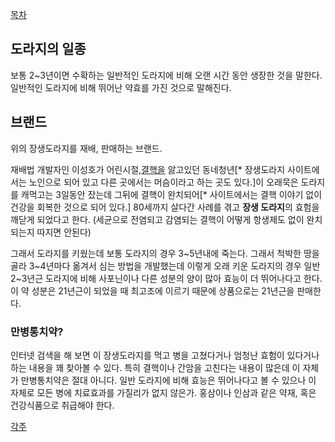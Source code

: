 [[목차]]
== 도라지의 일종 ==
보통 2~3년이면 수확하는 일반적인 도라지에 비해 오랜 시간 동안 생장한 것을 말한다. 일반적인 도라지에 비해 뛰어난 약효를 가진 것으로 말해진다.

== 브랜드 ==

위의 장생도라지를 재배, 판매하는 브랜드.

재배법 개발자인 이성호가 어린시절,[[결핵]]을 앓고있던 동네청년[* 장생도라지 사이트에서는 노인으로 되어 있고 다른 곳에서는 머슴이라고 하는 곳도 있다.]이 오래묵은 도라지를 캐먹고는 3일동안 잤는데 그뒤에 결핵이 완치되어[* 사이트에서는 결핵 이야기 없이 건강을 회복한 것으로 되어 있다.] 80세까지 살다간 사례를 겪고 '''장생 도라지'''의 효험을 깨닫게 되었다고 한다. (세균으로 전염되고 감염되는 결핵이 어떻게 항생제도 없이 완치되는지 따지면 안된다)

그래서 도라지를 키웠는데 보통 도라지의 경우 3~5년내에 죽는다. 그래서 척박한 땅을 골라 3~4년마다 옮겨서 심는 방법을 개발했는데 이렇게 오래 키운 도라지의 경우 일반 2~3년근 도라지에 비해 사포닌이나 다른 성분의 양이 많아 효능이 더 뛰어나다고 한다. 이 약 성분은 21년근이 되었을 때 최고조에 이르기 때문에 상품으로는 21년근을 판매한다.

=== 만병통치약? ===

인터넷 검색을 해 보면 이 장생도라지를 먹고 병을 고쳤다거나 엄청난 효험이 있다거나 하는 내용을 꽤 찾아볼 수 있다. 특히 결핵이나 간암을 고친다는 내용이 많은데 이 자체가 만병통치약은 절대 아니다. 일반 도라지에 비해 효능은 뛰어나다고 볼 수 있으나 이 자체로 모든 병에 치료효과를 가질리가 없지 않은가. 홍삼이나 인삼과 같은 약재, 혹은 건강식품으로 취급해야 한다. 

[[각주]]
